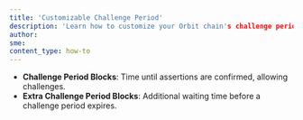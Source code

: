 ```yaml
---
title: 'Customizable Challenge Period'
description: 'Learn how to customize your Orbit chain's challenge period'
author: 
sme: 
content_type: how-to
---
```


- **Challenge Period Blocks**: Time until assertions are confirmed, allowing challenges.
- **Extra Challenge Period Blocks**: Additional waiting time before a challenge period expires.

